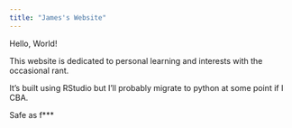 ```yaml
---
title: "James's Website"
---
```


Hello, World!

This website is dedicated to personal learning and interests with the occasional rant.

It's built using RStudio but I'll probably migrate to python at some point if I CBA.

Safe as f***
